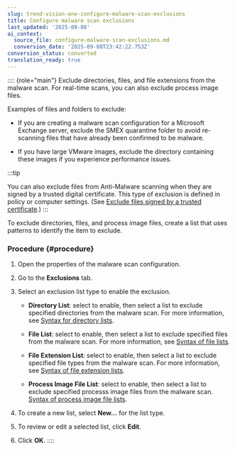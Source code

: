 ```yaml
---
slug: trend-vision-one-configure-malware-scan-exclusions
title: Configure malware scan exclusions
last_updated: '2025-09-08'
ai_context:
  source_file: configure-malware-scan-exclusions.md
  conversion_date: '2025-09-08T23:42:22.753Z'
conversion_status: converted
translation_ready: true
---
```


:::: {role="main"}
Exclude directories, files, and file extensions from the malware scan. For real-time scans, you can also exclude process image files.

Examples of files and folders to exclude:

- If you are creating a malware scan configuration for a Microsoft Exchange server, exclude the SMEX quarantine folder to avoid re-scanning files that have already been confirmed to be malware.

- If you have large VMware images, exclude the directory containing these images if you experience performance issues.

:::tip

You can also exclude files from Anti-Malware scanning when they are signed by a trusted digital certificate. This type of exclusion is defined in policy or computer settings. (See [Exclude files signed by a trusted certificate](create-anti-malware-exceptions.mdx).)
:::

To exclude directories, files, and process image files, create a list that uses patterns to identify the item to exclude.

### Procedure {#procedure}

1.  Open the properties of the malware scan configuration.

2.  Go to the **Exclusions** tab.

3.  Select an exclusion list type to enable the exclusion.

    - **Directory List**: select to enable, then select a list to exclude specified directories from the malware scan. For more information, see [Syntax for directory lists](syntax-scan-inclusions-exclusions.mdx).

    - **File List**: select to enable, then select a list to exclude specified files from the malware scan. For more information, see [Syntax of file lists](syntax-scan-inclusions-exclusions.mdx).

    - **File Extension List**: select to enable, then select a list to exclude specified file types from the malware scan. For more information, see [Syntax of file extension lists](syntax-scan-inclusions-exclusions.mdx).

    - **Process Image File List**: select to enable, then select a list to exclude specified processs image files from the malware scan. [Syntax of process image file lists](syntax-scan-inclusions-exclusions.mdx).

4.  To create a new list, select **New...** for the list type.

5.  To review or edit a selected list, click **Edit**.

6.  Click **OK**.
::::
